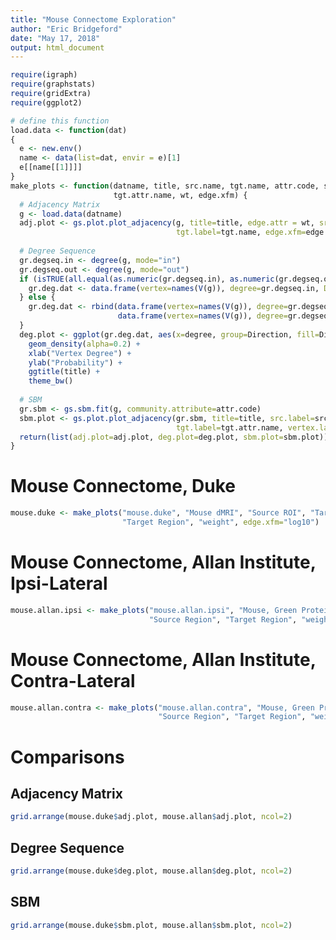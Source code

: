 ```yaml
---
title: "Mouse Connectome Exploration"
author: "Eric Bridgeford"
date: "May 17, 2018"
output: html_document
---
```

```r
require(igraph)
require(graphstats)
require(gridExtra)
require(ggplot2)
```


```r
# define this function
load.data <- function(dat)
{
  e <- new.env()
  name <- data(list=dat, envir = e)[1]
  e[[name[[1]]]]
}
make_plots <- function(datname, title, src.name, tgt.name, attr.code, src.attr.name,
                       tgt.attr.name, wt, edge.xfm) {
  # Adjacency Matrix
  g <- load.data(datname)
  adj.plot <- gs.plot.plot_adjacency(g, title=title, edge.attr = wt, src.label=src.name,
                                     tgt.label=tgt.name, edge.xfm=edge.xfm)
  
  # Degree Sequence
  gr.degseq.in <- degree(g, mode="in")
  gr.degseq.out <- degree(g, mode="out")
  if (isTRUE(all.equal(as.numeric(gr.degseq.in), as.numeric(gr.degseq.out)))) {
    gr.deg.dat <- data.frame(vertex=names(V(g)), degree=gr.degseq.in, Direction="undirected")
  } else {
    gr.deg.dat <- rbind(data.frame(vertex=names(V(g)), degree=gr.degseq.in, Direction="in"),
                        data.frame(vertex=names(V(g)), degree=gr.degseq.out, Direction="out"))
  }
  deg.plot <- ggplot(gr.deg.dat, aes(x=degree, group=Direction, fill=Direction)) +
    geom_density(alpha=0.2) +
    xlab("Vertex Degree") +
    ylab("Probability") +
    ggtitle(title) +
    theme_bw()
  
  # SBM
  gr.sbm <- gs.sbm.fit(g, community.attribute=attr.code)
  sbm.plot <- gs.plot.plot_adjacency(gr.sbm, title=title, src.label=src.attr.name,
                                     tgt.label=tgt.attr.name, vertex.label=TRUE, edge.attr="weight")
  return(list(adj.plot=adj.plot, deg.plot=deg.plot, sbm.plot=sbm.plot))
}
```

# Mouse Connectome, Duke

```r
mouse.duke <- make_plots("mouse.duke", "Mouse dMRI", "Source ROI", "Target ROI", "region", "Source Region",
                         "Target Region", "weight", edge.xfm="log10")
```

# Mouse Connectome, Allan Institute, Ipsi-Lateral

```r
mouse.allan.ipsi <- make_plots("mouse.allan.ipsi", "Mouse, Green Protein, Ipsilateral", "Source ROI", "Target ROI", "region",
                               "Source Region", "Target Region", "weight", edge.xfm="log10")
```

# Mouse Connectome, Allan Institute, Contra-Lateral

```r
mouse.allan.contra <- make_plots("mouse.allan.contra", "Mouse, Green Protein, Contralateral", "Source ROI", "Target ROI", "region",
                                 "Source Region", "Target Region", "weight", edge.xfm="log10")
```

# Comparisons

## Adjacency Matrix

```r
grid.arrange(mouse.duke$adj.plot, mouse.allan$adj.plot, ncol=2)
```

## Degree Sequence

```r
grid.arrange(mouse.duke$deg.plot, mouse.allan$deg.plot, ncol=2)
```

## SBM

```r
grid.arrange(mouse.duke$sbm.plot, mouse.allan$sbm.plot, ncol=2)
```

